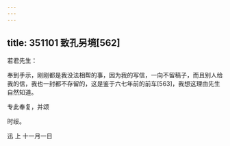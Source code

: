 ```yaml
---
---
---
```

title: 351101 致孔另境[562]
---




若君先生：

奉到手示，刚刚都是我没法相帮的事，因为我的写信，一向不留稿子，而且别人给我的信，我也一封都不存留的，这是鉴于六七年前的前车[563]，我想这理由先生自然知道。

专此奉复，并颂

时绥。

迅 上 十一月一日